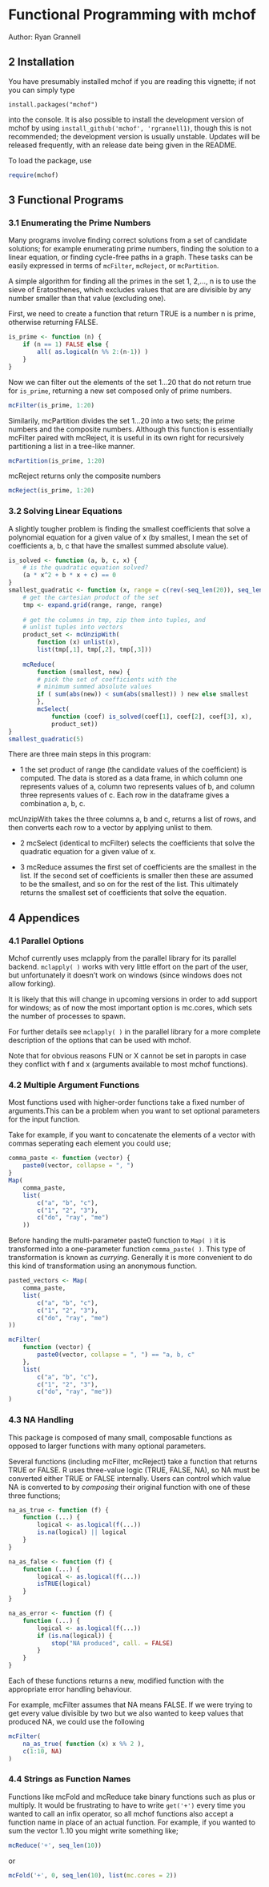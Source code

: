 <!--
%\VignetteEngine{knitr}
%\VignetteIndexEntry{Functional Programming with mchof}
-->

Functional Programming with mchof
=================================

Author: Ryan Grannell

## 2 Installation

You have presumably installed mchof if you are reading this vignette; if not you can simply type
```
install.packages("mchof")
```
into the console. It is also possible to install the development version of mchof by using `install_github('mchof', 'rgrannell1)`, though this is not recommended; the development version is usually unstable. Updates will be released frequently, with an release date being given in the README.

To load the package, use
```r
require(mchof)
```

## 3 Functional Programs

### 3.1 Enumerating the Prime Numbers

Many programs involve finding correct solutions from a set of candidate solutions; for example enumerating prime numbers, finding the solution to a linear equation, or finding cycle-free paths in a graph. These tasks can be easily expressed in terms of `mcFilter`, `mcReject`, or `mcPartition`.

A simple algorithm for finding all the primes in the set 1, 2,..., n is to use the sieve of Eratosthenes, which excludes values that are are divisible by any number smaller than that value (excluding one).

First, we need to create a function that return TRUE is a number n is prime, otherwise returning FALSE.
```r
is_prime <- function (n) {
	if (n == 1) FALSE else {
		all( as.logical(n %% 2:(n-1)) )
	}
}
```
Now we can filter out the elements of the set 1...20 that do not return true for `is_prime`,
returning a new set composed only of prime numbers.
```r
mcFilter(is_prime, 1:20)
```
Similarily, mcPartition divides the set 1...20 into a two sets; the prime numbers and the 
composite numbers. Although this function is essentially mcFilter paired with mcReject,
it is useful in its own right for recursively partitioning a list in a tree-like manner.
```r
mcPartition(is_prime, 1:20)
```
mcReject returns only the composite numbers
```r
mcReject(is_prime, 1:20)
```

### 3.2 Solving Linear Equations

A slightly tougher problem is finding the smallest coefficients that solve a polynomial equation
for a given value of x (by smallest, I mean the set of coefficients a, b, c that have the smallest summed absolute value).

```r
is_solved <- function (a, b, c, x) {
	# is the quadratic equation solved?
	(a * x^2 + b * x + c) == 0
}
smallest_quadratic <- function (x, range = c(rev(-seq_len(20)), seq_len(20))) {
	# get the cartesian product of the set
	tmp <- expand.grid(range, range, range)
	
	# get the columns in tmp, zip them into tuples, and
	# unlist tuples into vectors
	product_set <- mcUnzipWith(
		function (x) unlist(x),
		list(tmp[,1], tmp[,2], tmp[,3]))
	
	mcReduce(
		function (smallest, new) {
		# pick the set of coefficients with the
		# minimum summed absolute values
		if ( sum(abs(new)) < sum(abs(smallest)) ) new else smallest
		},
		mcSelect(
			function (coef) is_solved(coef[1], coef[2], coef[3], x),
			product_set))
}
smallest_quadratic(5)
```

There are three main steps in this program:

* 1 the set product of range (the candidate values of the coefficient) is computed.
The data is stored as a data frame, in which column one represents values of 
a, column two represents values of b, and column three represents values
of c. Each row in the dataframe gives a combination a, b, c. 

mcUnzipWith takes the three columns a, b and c, returns a list of rows, and then converts
each row to a vector by applying unlist to them.

* 2 mcSelect (identical to mcFilter) selects the coefficients that solve the quadratic
equation for a given value of x.

* 3 mcReduce assumes the first set of coefficients are the smallest in the list. If 
the second set of coefficients is smaller then these are assumed to be the smallest,
and so on for the rest of the list. This ultimately returns the smallest set of coefficients
that solve the equation.

## 4 Appendices

### 4.1 Parallel Options

Mchof currently uses mclapply from the parallel library for its parallel backend. `mclapply( )` works with very little effort on the part of the user, but unfortunately it doesn't work on windows (since windows does not allow forking). 

It is likely that this will change in upcoming versions in order to add support for windows; as of now the most important option is mc.cores, which sets the number of processes to spawn. 

For further details see `mclapply( )` in the parallel library for a more complete description of the options that can be used with mchof. 

Note that for obvious reasons FUN or X cannot be set in paropts in case they conflict with f and x (arguments available to most mchof functions).

### 4.2 Multiple Argument Functions

Most functions used with higher-order functions take a fixed number of arguments.This can be a problem when you want to set optional parameters for the input function.

Take for example, if you want to concatenate the elements of a vector with commas seperating each element you could use;

```r
comma_paste <- function (vector) {
	paste0(vector, collapse = ", ")
}
Map(
	comma_paste, 
	list(
		c("a", "b", "c"),
		c("1", "2", "3"),
		c("do", "ray", "me")
	))
```

Before handing the multi-parameter paste0 function to `Map( )` it is transformed
into a one-parameter function `comma_paste( )`. This type of transformation is 
known as *currying*. Generally it is more convenient to do this kind of transformation
using an anonymous function.

```r
pasted_vectors <- Map(
	comma_paste, 
	list(
		c("a", "b", "c"),
		c("1", "2", "3"),
		c("do", "ray", "me")
))

mcFilter(
	function (vector) {
		paste0(vector, collapse = ", ") == "a, b, c"	
	},
	list(
		c("a", "b", "c"),
		c("1", "2", "3"),
		c("do", "ray", "me"))
)
```

### 4.3 NA Handling

This package is composed of many small, composable functions as opposed to larger 
functions with many optional parameters. 

Several functions (including mcFilter, mcReject) take a function that returns
TRUE or FALSE. R uses three-value logic (TRUE, FALSE, NA), so NA must be converted
either TRUE or FALSE internally. Users can control which value
NA is converted to by *composing* their original function with one of these 
three functions;

```r
na_as_true <- function (f) {
	function (...) {
		logical <- as.logical(f(...))
		is.na(logical) || logical
	}
}
```

```r
na_as_false <- function (f) {
	function (...) {
		logical <- as.logical(f(...))
		isTRUE(logical)
	}
}
```

```r
na_as_error <- function (f) {
	function (...) {
		logical <- as.logical(f(...))
		if (is.na(logical)) {
			stop("NA produced", call. = FALSE)
		}
	}
}
```

Each of these functions returns a new, modified function with the appropriate
error handling behaviour.

For example, mcFilter assumes that NA means FALSE. If we were trying to get every
value divisible by two but we also wanted to keep values that produced NA, we 
could use the following

```r
mcFilter(
	na_as_true( function (x) x %% 2 ),
	c(1:10, NA)
)
```

### 4.4 Strings as Function Names

Functions like mcFold and mcReduce take binary functions such as plus or multiply.
It would be frustrating to have to write `get('+')` every time you wanted to call
an infix operator, so all mchof functions also accept a function name
in place of an actual function. For example, if you wanted to sum the vector 
1..10 you might write something like; 

```r
mcReduce('+', seq_len(10))
```

or

```r
mcFold('+', 0, seq_len(10), list(mc.cores = 2))
```

<link rel="stylesheet" href="vignette.css">

